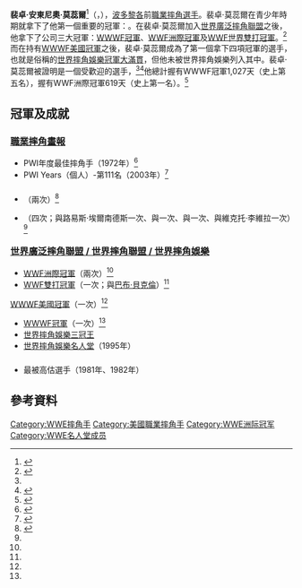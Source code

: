 {{Infobox Pro Wrestler
| name = 裴卓·莫蕊爾
| image = Pedro Morales as the WWWF (WWE) Champion.jpg
| img_capt = 裴卓·莫蕊爾與WWWF冠軍腰帶
| names = '''Pedro Morales'''<br/>Johnny Como<br/>Johnny Ricco<br/> John Kilonis
| birthname = 裴卓·莫蕊爾
| nickname = 
| height = {{height|ft=5|in=10}}<ref name = "oww"/><ref name=ring>{{cite web |url=http://www.wrestlingmuseum.com/pages/bios/halloffame/moralesbio.html |title=Hall of Fame: Pedro Morales |author=Steven Slagle |publisher=The Ring Chronicle |accessdate=2013-03-11 |year=2002 |archiveurl=https://web.archive.org/web/20110526141203/http://www.wrestlingmuseum.com/pages/bios/halloffame/moralesbio.html |archivedate=2011-05-26 |deadurl=yes }}</ref>
| weight = {{convert|235|lb|kg|abbr=on}}<ref name="oww"/> - {{convert|240|lb|kg|abbr=on}}<ref name=ring/>
| birth_date = {{birth date|mf=yes|1942|10|22}}<ref name="oww"/>
| birth_place = {{PRI}}[[庫萊布拉島|庫萊布拉島]]<ref name="WWEHOF">{{cite web |url=http://www.wwe.com/superstars/halloffame/pedromorales/bio/ |title=WWE Hall of Fame: Pedro Morales |accessdate=2007-09-21 |publisher=WWE |archiveurl=https://web.archive.org/web/20070717064307/http://www.wwe.com/superstars/halloffame/pedromorales/bio/ |archivedate=2007-07-17 |deadurl=yes }}</ref>
| death_date = {{death date and age|2019|2|12|1942|10|22}}
| death_place = {{USA}}[[新澤西州|新澤西州]]{{link-en|珀斯安博伊|Perth Amboy, New Jersey}}
| resides = 
| billed = 
| trainer = {{link-en|巴爾巴·羅加|Barba Roja}}<ref name="oww"/>
| debut = 1959年<ref name="WWEHOF"/>
| retired = 1987年
| website = 
| spouse = 
}}

'''裴卓·安東尼奧·莫蕊爾'''<ref name="oww">{{cite web|title=Wrestler Profiles: Pedro Morales|work=Online World of Wrestling|url=http://www.onlineworldofwrestling.com/profiles/p/pedro-morales.html|accessdate=2007-10-02|archive-date=2007-09-30|archive-url=https://web.archive.org/web/20070930224249/http://www.onlineworldofwrestling.com/profiles/p/pedro-morales.html|dead-url=no}}</ref>（{{lang-en|'''Pedro Antonio Morales'''}}，{{bd|1942年|10月22日|2019年|2月12日|catIdx=Morales}}），[[波多黎各|波多黎各]]前[[職業摔角|職業摔角]][[選手|選手]]。裴卓·莫蕊爾在青少年時期就拿下了他第一個重要的冠軍：{{link-en|WWA世界重量級冠軍|WWA World Heavyweight Championship}}。在裴卓·莫蕊爾加入[[世界廣泛摔角聯盟|世界廣泛摔角聯盟]]之後，他拿下了公司三大冠軍：[[WWWF冠軍|WWWF冠軍]]、[[WWF洲際冠軍|WWF洲際冠軍]]及[[WWF世界雙打冠軍|WWF世界雙打冠軍]]。<ref name=Triple>{{cite web |url=http://www.wwe.com/inside/titlehistory/wwechampionship/30445416 |title=Ivan Koloff's WWE Championship reign |publisher=WWE |accessdate=2007-10-01 |quote=Pedro Morales [defeated] Ivan Koloff for the [WWF] Championship...Morales would also go on to become the first Triple Crown winner [upon winning] the Intercontinental Championship and World Tag Team Championship. |deadurl=yes |archiveurl=https://web.archive.org/web/20050715020508/http://www.wwe.com/inside/titlehistory/wwechampionship/30445416 |archivedate=2005-07-15 }}</ref>而在持有[[WWWF美國冠軍|WWWF美國冠軍]]之後，裴卓·莫蕊爾成為了第一個拿下四項冠軍的選手，也就是俗稱的[[世界摔角娛樂冠軍大滿貫|世界摔角娛樂冠軍大滿貫]]，但他未被世界摔角娛樂列入其中。裴卓·莫蕊爾被證明是一個受歡迎的選手，<ref name=Triple/><ref>{{cite book|title=Bruno Sammartino (p.72)|author=Ross Davies|publisher=The Rosen Publishing Group|year=2001|isbn=0-8239-3432-2}}</ref>他總計握有WWWF冠軍1,027天（史上第五名），握有WWF洲際冠軍619天（史上第一名）。<ref name="page13">{{cite book|title=Pedro Morales: 70 años del pionero Latinoamericano|author=Alexander Trujillo|publisher=El Diario Culebrense|language=es| chapter=Reportaje Especial|date=2012-10-24pages=13}}</ref>

==冠軍及成就==
===[[職業摔角畫報|職業摔角畫報]]===
*PWI年度最佳摔角手（1972年）<ref>{{cite web |title=Wrestler of the Year |work=Wrestling Information Archive |url=http://www.100megsfree4.com/wiawrestling/pages/pwi/pwiwoty.htm |accessdate=2007-10-01 |deadurl=yes |archiveurl=https://web.archive.org/web/20080416210015/http://www.100megsfree4.com/wiawrestling/pages/pwi/pwiwoty.htm |archivedate=2008-04-16 }}</ref>
*PWI Years（個人）-第111名（2003年）<ref>{{cite web |title=Pro Wrestling Illustrated's Top 500 Wrestlers of the PWI Years |work=Wrestling Information Archive |url=http://www.100megsfree4.com/wiawrestling/pages/pwi/pwi500yr.htm |accessdate=2007-10-01 |deadurl=yes |archiveurl=https://web.archive.org/web/20110707054220/http://www.100megsfree4.com/wiawrestling/pages/pwi/pwi500yr.htm |archivedate=2011-07-07 }}</ref>
==={{link-en|全球摔角協會|Worldwide Wrestling Associates}}===
*{{link-en|WWA世界重量級冠軍|WWA World Heavyweight Championship}}（兩次）<ref name="Titles">{{cite book|author=Royal Duncan & Gary Will|title=Wrestling Title Histories|publisher=Archeus Communications|year=2000|isbn=0-9698161-5-4}}</ref>
*{{link-en|WWA美國雙打冠軍|NWA Americas Tag Team Championship|WWA世界雙打冠軍}}（四次；與路易斯·埃爾南德斯一次、與{{link-en|馬克·列文|Mark Lewin}}一次、與{{link-en|瑞奇·羅梅洛 (摔角選手)|Ricky Romero (wrestler)|瑞奇·羅梅洛}}一次、與維克托·李維拉一次）<ref name="Titles"/>

===[[世界摔角娛樂|世界廣泛摔角聯盟 / 世界摔角聯盟 / 世界摔角娛樂]]===
*[[WWF洲際冠軍|WWF洲際冠軍]]（兩次）<ref name="Titles"/>
*[[WWF雙打冠軍|WWF雙打冠軍]]（一次；與[[巴布·貝克倫|巴布·貝克倫]]）<ref name="Titles"/>
[[WWWF美國冠軍|WWWF美國冠軍]]（一次）<ref name="Titles"/>
*[[WWWF冠軍|WWWF冠軍]]（一次）<ref name="Titles"/>
*[[世界摔角娛樂三冠王|世界摔角娛樂三冠王]]
*[[世界摔角娛樂名人堂|世界摔角娛樂名人堂]]（1995年）
==={{link-en|摔角觀察通訊獎|Wrestling Observer Newsletter awards}}===
*最被高估選手（1981年、1982年）

==參考資料==
{{References}}
{{WWE Championship}}
{{WWE洲际冠军}}
{{Authority control}}
{{DEFAULTSORT:Morales}}
[[Category:WWE摔角手|Category:WWE摔角手]]
[[Category:美國職業摔角手|Category:美國職業摔角手]]
[[Category:WWE洲际冠军|Category:WWE洲际冠军]]
[[Category:WWE名人堂成员|Category:WWE名人堂成员]]